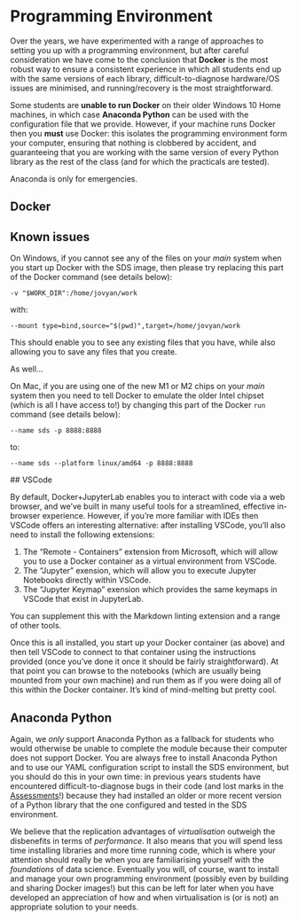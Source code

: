 # Programming Environment

Over the years, we have experimented with a range of approaches to setting you up with a programming environment, but after careful consideration we have come to the conclusion that **Docker** is the most robust way to ensure a consistent experience in which all students end up with the same versions of each library, difficult-to-diagnose hardware/OS issues are minimised, and running/recovery is the most straightforward. 

Some students are **unable to run Docker** on their older Windows 10 Home machines, in which case **Anaconda Python** can be used with the configuration file that we provide. However, if your machine runs Docker then you **must** use Docker: this isolates the programming environment form your computer, ensuring that nothing is clobbered by accident, and guaranteeing that you are working with the same version of every Python library as the rest of the class (and for which the practicals are tested). 

Anaconda is only for emergencies.

## Docker

::: {.callout-tip}
## Known issues

On Windows, if you cannot see any of the files on your _main_ system when you start up Docker with the SDS image, then please try replacing this part of the Docker command (see details below):

`-v "$WORK_DIR":/home/jovyan/work`

with:

`--mount type=bind,source="$(pwd)",target=/home/jovyan/work`

This should enable you to see any existing files that you have, while also allowing you to save any files that you create.
:::

As well...

::: {.callout-tip}

On Mac, if you are using one of the new M1 or M2 chips on your _main_ system then you need to tell Docker to emulate the older Intel chipset (which is all I have access to!) by changing this part of the Docker `run` command (see details below):

`--name sds -p 8888:8888`

to:

`--name sds --platform linux/amd64 -p 8888:8888`

:::

## VSCode

By default, Docker+JupyterLab enables you to interact with code via a web browser, and we've built in many useful tools for a streamlined, effective in-browser experience. However, if you're more familiar with IDEs then VSCode offers an interesting alternative: after installing VSCode, you'll also need to install the following extensions:

1. The "Remote - Containers" extension from Microsoft, which will allow you to use a Docker container as a virtual environment from VSCode.
2. The "Jupyter" exension, which will allow you to execute Jupyter Notebooks directly within VSCode.
3. The "Jupyter Keymap" exension which provides the same keymaps in VSCode that exist in JupyterLab.

You can supplement this with the Markdown linting extension and a range of other tools. 

Once this is all installed, you start up your Docker container (as above) and then tell VSCode to connect to that container using the instructions provided (once you've done it once it should be fairly straightforward). At that point you can browse to the notebooks (which are usually being mounted from your own machine) and run them as if you were doing all of this within the Docker container. It's kind of mind-melting but pretty cool.

## Anaconda Python

Again, we *only* support Anaconda Python as a fallback for students who would otherwise be unable to complete the module because their computer does not support Docker. You are always free to install Anaconda Python and to use our YAML configuration script to install the SDS environment, but you should do this in your own time: in previous years students have encountered difficult-to-diagnose bugs in their code (and lost marks in the [Assessments](../assessments.qmd)!) because they had installed an older or more recent version of a Python library that the one configured and tested in the SDS environment.

We believe that the replication advantages of *virtualisation* outweigh the disbenefits in terms of *performance*. It also means that you will spend less time installing libraries and more time running code, which is where your attention should really be when you are familiarising yourself with the *foundations* of data science. Eventually you will, of course, want to install and manage your own programming environment (possibly even by building and sharing Docker images!) but this can be left for later when you have developed an appreciation of how and when virtualisation is (or is not) an appropriate solution to your needs.
